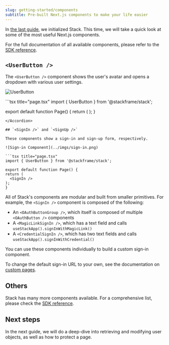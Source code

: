 ```yaml
---
slug: getting-started/components
subtitle: Pre-built Next.js components to make your life easier
---
```


In [the last guide](./setup.mdx), we initialized Stack. This time, we will take a quick look at some of the most useful Next.js components.

For the full documentation of all available components, please refer to the [SDK reference](/sdk).

## `<UserButton />`

The `<UserButton />` component shows the user's avatar and opens a dropdown with various user settings.

![UserButton](../imgs/user-button.png)

<Accordion title="Show code">
  ```tsx title="page.tsx"
  import { UserButton } from '@stackframe/stack';

  export default function Page() {
    return (
      <UserButton />
    );
  }
  ```
</Accordion>

## `<SignIn />` and `<SignUp />`

These components show a sign-in and sign-up form, respectively.

![Sign-in Component](../imgs/sign-in.png)

```tsx title="page.tsx"
import { UserButton } from '@stackframe/stack';

export default function Page() {
  return (
    <SignIn />
  );
}
```

All of Stack's components are modular and built from smaller primitives. For example, the `<SignIn />` component is composed of the following:

- An `<OAuthButtonGroup />`, which itself is composed of multiple `<OAuthButton />` components
- A `<MagicLinkSignIn />`, which has a text field and calls `useStackApp().signInWithMagicLink()`
- A `<CredentialSignIn />`, which has two text fields and calls `useStackApp().signInWithCredential()`

You can use these components individually to build a custom sign-in component.

To change the default sign-in URL to your own, see the documentation on [custom pages](/customization/custom-pages).

## Others

Stack has many more components available. For a comprehensive list, please check the [SDK reference](/sdk).

## Next steps

In the next guide, we will do a deep-dive into retrieving and modifying user objects, as well as how to protect a page.
